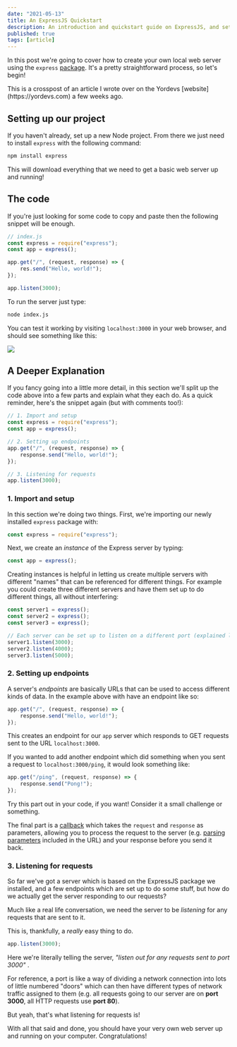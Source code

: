 ```yaml
---
date: "2021-05-13"
title: An ExpressJS Quickstart
description: An introduction and quickstart guide on ExpressJS, and setting up a local server on your own computer.
published: true
tags: [article]
---
```


In this post we're going to cover how to create your own local web server using the <code>express</code> [package](https://npmjs.com/express). It's a pretty straightforward process, so let's begin!

<aside type="info">
	This is a crosspost of an article I wrote over on the Yordevs
	[website](https://yordevs.com) a few weeks ago.
</aside>

## Setting up our project

If you haven't already, set up a new Node project. From there we just need to install <code>express</code> with the following command:

```bash
npm install express
```

This will download everything that we need to get a basic web server up and running!

## The code

If you're just looking for some code to copy and paste then the following snippet will be enough.

```js
// index.js
const express = require("express");
const app = express();

app.get("/", (request, response) => {
	res.send("Hello, world!");
});

app.listen(3000);
```

To run the server just type:

```bash
node index.js
```

You can test it working by visiting <code>localhost:3000</code> in your web browser, and should see something like this:

![](https://i.imgur.com/wcSGknH.png)

## A Deeper Explanation

If you fancy going into a little more detail, in this section we'll split up the code above into a few parts and explain what they each do. As a quick reminder, here's the snippet again (but with comments too!):

```js
// 1. Import and setup
const express = require("express");
const app = express();

// 2. Setting up endpoints
app.get("/", (request, response) => {
	response.send("Hello, world!");
});

// 3. Listening for requests
app.listen(3000);
```

### 1. Import and setup

In this section we're doing two things. First, we're importing our newly installed <code>express</code> package with:

```js
const express = require("express");
```

Next, we create an _instance_ of the Express server by typing:

```js
const app = express();
```

Creating instances is helpful in letting us create multiple servers with different "names" that can be referenced for different things. For example you could create three different servers and have them set up to do different things, all without interfering:

```js
const server1 = express();
const server2 = express();
const server3 = express();

// Each server can be set up to listen on a different port (explained later on) and won't interfere with each other.
server1.listen(3000);
server2.listen(4000);
server3.listen(5000);
```

### 2. Setting up endpoints

A server's _endpoints_ are basically URLs that can be used to access different kinds of data. In the example above with have an endpoint like so:

```js
app.get("/", (request, response) => {
	response.send("Hello, world!");
});
```

This creates an endpoint for our `app` server which responds to GET requests sent to the URL <code>localhost:3000</code>.

If you wanted to add another endpoint which did something when you sent a request to <code>localhost:3000/ping</code>, it would look something like:

```js
app.get("/ping", (request, response) => {
	response.send("Pong!");
});
```

<aside>
	Try this part out in your code, if you want! Consider it a small challenge
	or something.
</aside>

The final part is a [callback](https://www.javascripttutorial.net/javascript-callback/) which takes the <code>request</code> and <code>response</code> as parameters, allowing you to process the request to the server (e.g. [parsing parameters](https://masteringjs.io/tutorials/express/params) included in the URL) and your response before you send it back.

### 3. Listening for requests

So far we've got a server which is based on the ExpressJS package we installed, and a few endpoints which are set up to do some stuff, but how do we actually get the server responding to our requests?

Much like a real life conversation, we need the server to be _listening_ for any requests that are sent to it.

This is, thankfully, a _really_ easy thing to do.

```js
app.listen(3000);
```

Here we're literally telling the server, _"listen out for any requests sent to port 3000"_ .

For reference, a port is like a way of dividing a network connection into lots of little numbered "doors" which can then have different types of network traffic assigned to them (e.g. all requests going to our server are on **port 3000**, all HTTP requests use **port 80**).

But yeah, that's what listening for requests is!

With all that said and done, you should have your very own web server up and running on your computer. Congratulations!
